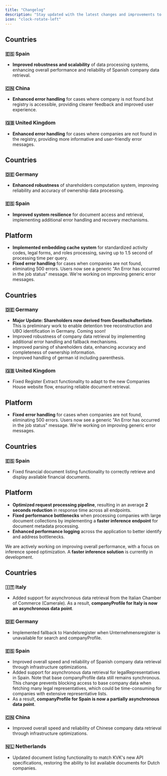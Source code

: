 ```yaml
---
title: "Changelog"
description: "Stay updated with the latest changes and improvements to Semaphore"
icon: "clock-rotate-left"
---
```


<Update label="Week 13, 2025">

## Countries

### 🇪🇸 Spain
- **Improved robustness and scalability** of data processing systems, enhancing overall performance and reliability of Spanish company data retrieval.

### 🇨🇳 China
- **Enhanced error handling** for cases where company is not found but registry is accessible, providing clearer feedback and improved user experience.

### 🇬🇧 United Kingdom
- **Enhanced error handling** for cases where companies are not found in the registry, providing more informative and user-friendly error messages.

</Update>

<Update label="Week 12, 2025">

## Countries

### 🇩🇪 Germany
- **Enhanced robustness** of shareholders computation system, improving reliability and accuracy of ownership data processing.

### 🇪🇸 Spain
- **Improved system resilience** for document access and retrieval, implementing additional error handling and recovery mechanisms.

</Update>

<Update label="Week 11, 2025">

## Platform

- **Implemented embedding cache system** for standardized activity codes, legal forms, and roles processing, saving up to 1.5 second of processing time per query.
- **Fixed error handling** for cases when companies are not found, eliminating 500 errors. Users now see a generic "An Error has occurred in the job status" message. We're working on improving generic error messages.

## Countries

### 🇩🇪 Germany
- **Major Update: Shareholders now derived from Gesellschafterliste**. This is preliminary work to enable detention tree reconstruction and UBO identification in Germany. Coming soon!
- Improved robustness of company data retrieval by implementing additional error handling and fallback mechanisms.
- Improved parsing of shareholders data, enhancing accuracy and completeness of ownership information.
- Improved handling of german id including parenthesis.

### 🇬🇧 United Kingdom
- Fixed Register Extract functionality to adapt to the new Companies House website flow, ensuring reliable document retrieval.

</Update>

<Update label="Week 10, 2025">

## Platform

- **Fixed error handling** for cases when companies are not found, eliminating 500 errors. Users now see a generic "An Error has occurred in the job status" message. We're working on improving generic error messages.

## Countries

### 🇪🇸 Spain
- Fixed financial document listing functionality to correctly retrieve and display available financial documents.

</Update>

<Update label="Week 09, 2025">

## Platform

- **Optimized request processing pipeline**, resulting in an average **2 seconds reduction** in response time across all endpoints.
- **Fixed performance bottlenecks** when processing companies with large document collections by implementing a **faster inference endpoint** for document metadata processing.
- **Enhanced performance logging** across the application to better identify and address bottlenecks.

<Note>We are actively working on improving overall performance, with a focus on inference speed optimization. A **faster inference solution** is currently in development.</Note>

## Countries

### 🇮🇹 Italy
- Added support for asynchronous data retrieval from the Italian Chamber of Commerce (Camerale). As a result, **companyProfile for Italy is now an asynchronous data point**.

### 🇩🇪 Germany
- Implemented fallback to Handelsregister when Unternehmensregister is unavailable for search and companyProfile.

### 🇪🇸 Spain
- Improved overall speed and reliability of Spanish company data retrieval through infrastructure optimizations.
- Added support for asynchronous data retrieval for legalRepresentatives in Spain. Note that base companyProfile data still remains synchronous. This change prevents blocking access to base company data when fetching many legal representatives, which could be time-consuming for companies with extensive representative lists.
- As a result, **companyProfile for Spain is now a partially asynchronous data point**.

### 🇨🇳 China
- Improved overall speed and reliability of Chinese company data retrieval through infrastructure optimizations.

### 🇳🇱 Netherlands
- Updated document listing functionality to match KVK's new API specifications, restoring the ability to list available documents for Dutch companies.


</Update>
